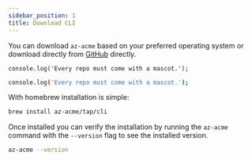---
sidebar_position: 1
title: Download CLI
---


You can download  ```az-acme``` based on your preferred operating system or download directly from [GitHub](https://github.com/az-acme/az-acme-cli/releases) directly.


<Tabs>

<TabItem value="ps" label="Windows" default>

```
console.log('Every repo must come with a mascot.');
```
</TabItem>
<TabItem value="bash" label="Linux">

```bash
console.log('Every repo must come with a mascot.');
```
</TabItem>
<TabItem value="browser" label="macOS">

With homebrew installation is simple:

```bash
brew install az-acme/tap/cli
```

Once installed you can verify the installation by running the ```az-acme``` command with the ```--version``` flag to see the installed version.

```bash
az-acme --version
```

</TabItem>

</Tabs>